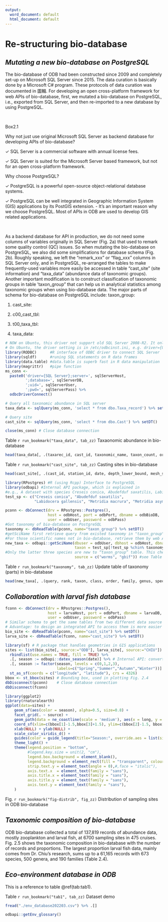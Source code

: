 ```yaml
---
output:
  word_document: default
  html_document: default
---
```


# **Re-structuring bio-database**

## *Mutating a new bio-database on PostgreSQL* 

The bio-database of ODB had been constructed since 2009 and completely set-up on Microsoft SQL Server since 2015. The data curation is basically done by a Microsoft C# program. These protocols of data curation was documented in 圖輯. For developing an open cross-platform framework for web APIs of bio-database, first, we mutated a bio-database on PostgreSQL, i.e., exported from SQL Server, and then re-imported to a new database by using PostgreSQL.

<br>

::: {.infobox data-latex=""}

:::: {.box_main custom-style="box1_main"}
Box2.1
::::

:::: {.box_submain custom-style="box1_sect"}
Why not just use original Microsoft SQL Server as backend database for developing APIs of bio-database?
::::

:::: {custom-style="box1_inner"}
  &check; SQL Server is a commercial software with annual license fees.

  &check; SQL Server is suited for the Microsoft Server based framework, but not for an open cross-platform framework.  
::::

:::: {.box_submain custom-style="box1_sect"}
Why choose PostgreSQL?
::::

:::: {custom-style="box1"}
  &check; PostgreSQL is a powerful open-source object-relational database systems.

  &check; PostgreSQL can be well integrated in Geographic Information System (GIS) applications by its PostGIS extension.
  - It’s an important reason why we choose PostgreSQL. Most of APIs in ODB are used to develop GIS related applications.
::::

:::

<br>

As a backend database for API in production, we do not need some columns of variables originally in SQL Server (Fig. 2a) that used to remark some quality control (QC) issues. So when mutating the bio-database on PostgreSQL, we also did some simplifications for database schema (Fig. 2b). Roughly speaking, we left the “remark_xxx” or “flag_xxx” columns in SQL Server only, and in PostgreSQL, re-arranged the tables to make frequently-used variables more easily be accessed in table “cast_site” (site information) and “taxa_data” (abundance data of taxonomic groups). Another important modification is to construct classification of taxonomic groups in table ‘taxon_group” that can help us in analytical statistics among taxonomic groups when using bio-database data. The major parts of schema for bio-database on PostgreSQL include:
taxon_group: 

1. cast_site:

2. c00_cast_tbl:

3. t00_taxa_tbl:

4. taxa_data:

``` r
# NOW on Ubuntu, this driver not support old SQL Server 2008-R2. It only works on Windows
# On Ubuntu, the driver setting is in /etc/odbcinst.ini, e.g. driver={ODBC Driver 18 for SQL Server}
library(RODBC)      #R interface of ODBC driver to connect SQL Server
library(sqldf)      #runing SQL statements on R data frames
library(data.table) #data.table is superb fast in R data manipulation
library(magrittr)   #pipe function
ms_conn <- 
  paste0('driver={SQL Server};server=', sqlServerHost,
         ';database=', sqlServerDB,
         ';uid=', sqlServerUser,
         ';pwd=', sqlServerPass) %>%
  odbcDriverConnect()

# Query all taxonomic abundance in SQL server
taxa_data <- sqlQuery(ms_conn, 'select * from dbo.Taxa_record') %>% setDT()

# Query site
cast_site <- sqlQuery(ms_conn, 'select * from dbo.Cast') %>% setDT()

close(ms_conn) # Close database connection

```
::: {custom-style="Table Caption"}
Table `r run_bookmark("taxa_data", tab_zz)` Taxaonomic abundance in bio-database
:::

```r
head(taxa_data[, .(taxarec_id, cast_id, taxonomic_name, taxon_count, original_unit)])

```

::: {custom-style="Table Caption"}
Table `r run_bookmark("cast_site", tab_zz)` Casting sites in bio-database
:::

```r
head(cast_site[, .(cast_id, station_id, date, depth_lower_bound, mesh_size, gear_type)])

```

``` r
library(RPostgres) #R (using Rcpp) Interface to PostgreSQL
library(odbapi) #Internal API package, which is explained in 
#e.g., A dataset with species Creseis conica, Abudefduf saxatilis, Labidocera gallensis, Metridia macrura, and M. asymmetrica is ready to be imported.
test_sp <- c("Creseis conica", "Abudefduf saxatilis", 
             "Labidocera gallensis", "Metridia macrura", "Metridia asymmetrica")

pconn <- dbConnect(drv = RPostgres::Postgres(),
                   host = odbHost, port = odbPort, dbname = odbBioDB,
                   user = odbUser, password = odbPass)
#Got taxonomy of bio-database on PostgreSQL
taxonomy <- dbReadTable(pconn, name="taxon_group") %>% setDT()
#getSciName first retrieve query from existed taxonomy in "taxon_group" table.
#For those scientific names not in bio-database, retrieve them by web API of WORMS, GBIF, etc. Internally its magic is done through R package "taxize".
new_taxa <- odbapi::getSciName(dbuser = odbUser, dbhost = odbHost, dbname = odbBioDB,
                               taxon = test_sp[!test_sp %chin% taxonomy$show_name],
#Only the latter three species are new to “taxon_group” table. This check can be ignored.
                               source = c("worms", "gbif")) #see Table 2.3
```

::: {custom-style="Table Caption"}
Table `r run_bookmark("taxonomy", tab_zz)` Update table of taxonomy (parts) in bio-database
:::

```r
head(new_taxa[, .(query, rank, taxon, class, order, family, genus, species)])

```


## *Collaboration with larval fish database*

``` r
fconn <- dbConnect(drv = RPostgres::Postgres(),
                   host = larvaHost, port = odbPort, dbname = larvaDB,
                   user = odbUser, password = odbPass)
# Similar schema to get the same tables from two different data source on PostgreSQL
# Advantage: to design an integrated API to access them is more easier
bio_site <- dbReadTable(pconn, name="cast_site") %>% setDT()
larva_site <- dbReadTable(fconn, name="cast_site") %>% setDT()

library(sf) # R package that handles geometries in GIS applications 
sites <- list(bio_site[, source:="ODB"], larva_site[, source:="CHIU"]) %>% 
  rbindlist(use.names = TRUE, fill = TRUE) %>% 
  .[, season := odbapi::datex_season(date)] %>% # Internal API: convert date to season
  .[, season := factor(season, levels = c(0,1,2,3),
                       labels=c("Spring","Summer","Autumn","Winter"))] %>%
  st_as_sf(coords = c("longitude", "latitude"), crs = 4326)
bbox <- st_bbox(sites) # Bounding box, used in plotting Fig. 2.4
dbDisconnect(pconn)    # Close database connection
dbDisconnect(fconn) 

```


::: {.fbox data-latex="" custom-style="fig1"}

```r
library(ggplot2)
library(rnaturalearth)
ggplot(data=sites) + 
    geom_sf(aes(color = season), alpha=0.5, size=0.8) +
    facet_grid(. ~ source) +
    geom_path(data = ne_coastline(scale = 'medium'), aes(x = long, y = lat, group = group), color = 'darkgray', size = .3) +
    coord_sf(xlim=c(bbox[1]-1.5,bbox[3]+1.5), ylim=c(bbox[2]-1.5, bbox[4]+1.5)) + 
    xlab(NULL) + ylab(NULL) + 
    scale_color_viridis_d() +
    guides(color = guide_legend(title="Season:", override.aes = list(size = 2))) + 
    theme_light() + 
    theme(legend.position = "bottom", 
          #legend.key.size = unit(2, "cm"),
          legend.box.background = element_blank(), 
          legend.background = element_rect(fill = "transparent", colour = "transparent"),
          strip.text.y = element_text(angle = 0),#,face = "italic"),
          axis.text.x  = element_text(family = "sans"),
          axis.title.x = element_text(family = "sans"),
          axis.title.y = element_text(family = "sans"),
          axis.text.y = element_text(family = "sans"),
    )
```
:::

::: {custom-style="Image Caption"}
Fig. `r run_bookmark("fig-distrib", fig_zz)` Distribution of sampling sites in ODB bio-database
:::


## *Taxonomic composition of bio-database*

ODB bio-database collected a total of 137,819 records of abundance data, mostly zooplankton and larval fish, at 6700 sampling sites in 475 cruises. Fig. 2.5 shows the taxonomic composition in bio-database with the number of records and proportions. The largest proportion larval fish data, mainly comes from Dr. Chiu’s research, sums up to a 61,165 records with 673 species, 500 genera, and 190 families (Table 2.4).


## *Eco-environment database in ODB*

This is a reference to table \@ref(tab:tab1).

::: {custom-style="Table Caption"}
Table `r run_bookmark("tab1", tab_zz)` Dataset demo
:::


```r
fread("./env_database202203.csv") %>% .[]
```

``` r
odbapi::getEnv_glossary()
```